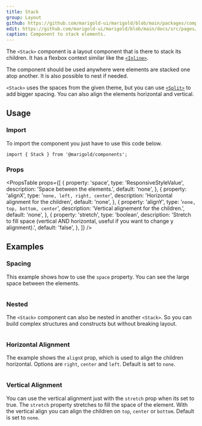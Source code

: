 ```yaml
---
title: Stack
group: Layout
github: https://github.com/marigold-ui/marigold/blob/main/packages/components/src/Stack/Stack.tsx
edit: https://github.com/marigold-ui/marigold/blob/main/docs/src/pages/components/stack.mdx
caption: Component to stack elements.
---
```


The `<Stack>` component is a layout component that is there to stack its children. It has a flexbox context similar like the [`<Inline>`](/components/inline/).

The component should be used anywhere were elements are stacked one atop another. It is also possible to nest if needed.

`<Stack>` uses the spaces from the given theme, but you can use [`<Split>`](/components/split/) to add bigger spacing. You can also align the elements horizontal and vertical.

<Preview>
  <BasicStack />
</Preview>

## Usage

### Import

To import the component you just have to use this code below.

```tsx
import { Stack } from '@marigold/components';
```

### Props

<PropsTable
  props={[
    {
      property: 'space',
      type: 'ResponsiveStyleValue<string>',
      description: 'Space between the elements.',
      default: 'none',
    },
    {
      property: 'alignX',
      type: '`none, left, right, center`',
      description: 'Horizontal alignment for the children',
      default: 'none',
    },
    {
      property: 'alignY',
      type: '`none, top, bottom, center`',
      description: 'Vertical alignement for the children.',
      default: 'none',
    },
    {
      property: 'stretch',
      type: 'boolean',
      description:
        'Stretch to fill space (vertical AND horizontal, useful if you want to change y alignment).',
      default: 'false',
    },
  ]}
/>

## Examples

### Spacing

This example shows how to use the `space` property. You can see the large space between the elements.

```tsx preview file=components/Stack/stack-spacing.demo.tsx

```

### Nested

The `<Stack>` component can also be nested in another `<Stack>`. So you can build complex structures and constructs but without breaking layout.

```tsx preview file=components/Stack/stack-nested.demo.tsx

```

### Horizontal Alignment

The example shows the `alignX` prop, which is used to align the children horizontal. Options are `right`, `center` and `left`. Default is set to `none`.

```tsx preview file=components/Stack/stack-horizontal.demo.tsx

```

### Vertical Alignment

You can use the vertical alignment just with the `stretch` prop when its set to true. The `stretch` property stretches to fill the space of the element. With the vertical align you can align the children on `top`, `center` or `bottom`. Default is set to `none`.

```tsx preview file=components/Stack/stack-vertical.demo.tsx

```

